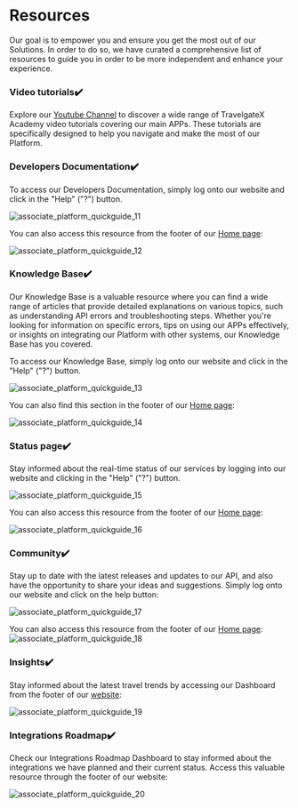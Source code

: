 ﻿---
sidebar_position: 2
---

# Resources

Our goal is to empower you and ensure you get the most out of our Solutions. In order to do so, we have curated a comprehensive list of resources to guide you in order to be more independent and enhance your experience.

### Video tutorials✔️
Explore our [Youtube Channel](https://www.youtube.com/@TravelgateX/videos) to discover a wide range of TravelgateX Academy video tutorials covering our main APPs. These tutorials are specifically designed to help you navigate and make the most of our Platform.

### Developers Documentation✔️
To access our Developers Documentation, simply log onto our website and click in the "Help" ("?") button.

![associate_platform_quickguide_11](https://storage.travelgate.com/kbase/associate_platform_quickguide_11.jpg)


You can also access this resource from the footer of our [Home page](https://www.travelgate.com/):

![associate_platform_quickguide_12](https://storage.travelgate.com/kbase/associate_platform_quickguide_12.jpg)


### Knowledge Base✔️
Our Knowledge Base is a valuable resource where you can find a wide range of articles that provide detailed explanations on various topics, such as understanding API errors and troubleshooting steps. Whether you're looking for information on specific errors, tips on using our APPs effectively, or insights on integrating our Platform with other systems, our Knowledge Base has you covered.  

To access our Knowledge Base, simply log onto our website and click in the "Help" ("?") button.

![associate_platform_quickguide_13](https://storage.travelgate.com/kbase/associate_platform_quickguide_13.jpg)


You can also find this section in the footer of our [Home page](https://www.travelgate.com/):

![associate_platform_quickguide_14](https://storage.travelgate.com/kbase/associate_platform_quickguide_14.jpg)

### Status page✔️
Stay informed about the real-time status of our services by logging into our website and clicking in the "Help" ("?") button.

![associate_platform_quickguide_15](https://storage.travelgate.com/kbase/associate_platform_quickguide_15.jpg)


You can also access this resource from the footer of our [Home page](https://www.travelgate.com/):

![associate_platform_quickguide_16](https://storage.travelgate.com/kbase/associate_platform_quickguide_16.jpg)


### Community✔️
Stay up to date with the latest releases and updates to our API, and also have the opportunity to share your ideas and suggestions. Simply log onto our website and click on the help button:

![associate_platform_quickguide_17](hhttps://storage.travelgate.com/kbase/associate_platform_quickguide_17.jpg)

You can also access this resource from the footer of our [Home page](https://www.travelgate.com/):
![associate_platform_quickguide_18](https://storage.travelgate.com/kbase/associate_platform_quickguide_18.jpg)


### Insights✔️
Stay informed about the latest travel trends by accessing our Dashboard from the footer of our [website](https://www.travelgate.com/):

![associate_platform_quickguide_19](https://storage.travelgate.com/kbase/associate_platform_quickguide_19.jpg)


### Integrations Roadmap✔️
Check our Integrations Roadmap Dashboard to stay informed about the integrations we have planned and their current status. Access this valuable resource through the footer of our website:


![associate_platform_quickguide_20](https://storage.travelgate.com/kbase/associate_platform_quickguide_20.jpg)


<TipContactCustomerCare/>